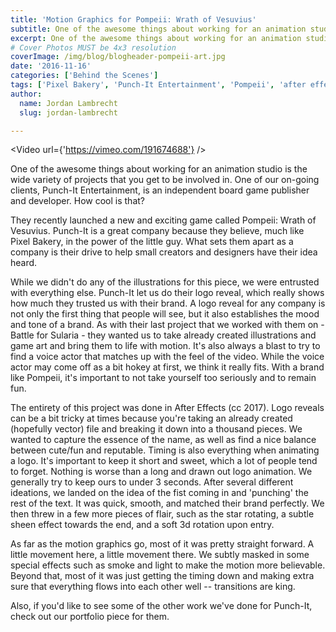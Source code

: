```yaml
---
title: 'Motion Graphics for Pompeii: Wrath of Vesuvius'
subtitle: One of the awesome things about working for an animation studio is the wide variety of projects that you get to be involved in.   
excerpt: One of the awesome things about working for an animation studio is the wide variety of projects that you get to be involved in. 
# Cover Photos MUST be 4x3 resolution
coverImage: /img/blog/blogheader-pompeii-art.jpg
date: '2016-11-16'
categories: ['Behind the Scenes']
tags: ['Pixel Bakery', 'Punch-It Entertainment', 'Pompeii', 'after effects']
author:
  name: Jordan Lambrecht
  slug: jordan-lambrecht

---
```

<Video url={'https://vimeo.com/191674688'} />

One of the awesome things about working for an animation studio is the wide variety of projects that you get to be involved in. One of our on-going clients, Punch-It Entertainment, is an independent board game publisher and developer. How cool is that?

They recently launched a new and exciting game called Pompeii: Wrath of Vesuvius. Punch-It is a great company because they believe, much like Pixel Bakery, in the power of the little guy. What sets them apart as a company is their drive to help small creators and designers have their idea heard.

While we didn't do any of the illustrations for this piece, we were entrusted with everything else. Punch-It let us do their logo reveal, which really shows how much they trusted us with their brand. A logo reveal for any company is not only the first thing that people will see, but it also establishes the mood and tone of a brand. As with their last project that we worked with them on - Battle for Sularia - they wanted us to take already created illustrations and game art and bring them to life with motion. It's also always a blast to try to find a voice actor that matches up with the feel of the video. While the voice actor may come off as a bit hokey at first, we think it really fits. With a brand like Pompeii, it's important to not take yourself too seriously and to remain fun.

The entirety of this project was done in After Effects (cc 2017). Logo reveals can be a bit tricky at times because you're taking an already created (hopefully vector) file and breaking it down into a thousand pieces. We wanted to capture the essence of the name, as well as find a nice balance between cute/fun and reputable. Timing is also everything when animating a logo. It's important to keep it short and sweet, which a lot of people tend to forget. Nothing is worse than a long and drawn out logo animation. We generally try to keep ours to under 3 seconds. After several different ideations, we landed on the idea of the fist coming in and 'punching' the rest of the text. It was quick, smooth, and matched their brand perfectly. We then threw in a few more pieces of flair, such as the star rotating, a subtle sheen effect towards the end, and a soft 3d rotation upon entry.

As far as the motion graphics go, most of it was pretty straight forward. A little movement here, a little movement there. We subtly masked in some special effects such as smoke and light to make the motion more believable. Beyond that, most of it was just getting the timing down and making extra sure that everything flows into each other well -- transitions are king.

Also, if you'd like to see some of the other work we've done for Punch-It, check out our portfolio piece for them.